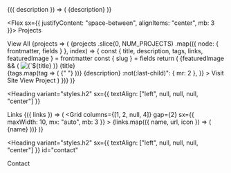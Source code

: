 ---
---


<SiteMetaData>
  {({ description }) => (
    <Box as="p" sx={{ bg: "muted", p: 3, borderRadius: 4 }}>
      {description}
    </Box>
  )}
</SiteMetaData>

<Divider />

<Flex sx={{ justifyContent: "space-between", alignItems: "center", mb: 3 }}>
  <Heading variant="styles.h2" mb="0">
    Projects
  </Heading>
  <Link variant="heading" href="/projects/">
    View All
  </Link>
</Flex>

<SourceList filter="projects">
  {projects => (
    <Grid columns={[1, null, null, null, 2, null, 3]}>
      {projects
        .slice(0, NUM_PROJECTS)
        .map(({ node: { frontmatter, fields } }, index) => {
          const { title, description, tags, links, featuredImage } = frontmatter
          const { slug } = fields
          return (
            <Card key={title}>
              <Flex sx={{ flexDirection: "column", height: "100%" }}>
                <Flex mb="3">
                  {featuredImage && (
                    <Img
                      fixed={featuredImage.childImageSharp.fixed}
                      alt={`${title} icon`}
                      imgStyle={{ borderRadius: theme.radii[3] }}
                    />
                  )}
                  <Box ml="3">
                    <Link href={slug} variant="title">
                      {title}
                    </Link>
                    <br />
                    <Text>
                      {tags.map(tag => (
                        <span>
                          <Tag label={tag} />{" "}
                        </span>
                      ))}
                    </Text>
                  </Box>
                </Flex>
                <Text sx={{ flex: "1 1 auto" }}>{description}</Text>
                <Box
                  sx={{
                    mt: 3,
                    textAlign: "right",
                    "& > :not(:last-child)": { mr: 2 },
                  }}
                >
                  <Link variant="button" href={links.site}>
                    <Icon icon="external" />
                    Visit Site
                  </Link>
                  <Link variant="button" href={slug}>
                    <Icon icon="eye" />
                    View Project
                  </Link>
                </Box>
              </Flex>
            </Card>
          )
        })}
    </Grid>
  )}
</SourceList>

<Divider />

<Heading
  variant="styles.h2"
  sx={{ textAlign: ["left", null, null, null, "center"] }}
>
  Links
</Heading>
<SiteMetaData>
  {({ links }) => (
    <Grid
      columns={[1, 2, null, 4]}
      gap={2}
      sx={{ maxWidth: 10, mx: "auto", mb: 3 }}
    >
      {links.map(({ name, url, icon }) => (
        <Link key={name} variant="button" href={url}>
          <Icon icon={icon} />
          {name}
        </Link>
      ))}
    </Grid>
  )}
</SiteMetaData>

<Divider />

<Heading
  variant="styles.h2"
  sx={{ textAlign: ["left", null, null, null, "center"] }}
  id="contact"
>
  Contact
</Heading>
<ContactForm />
